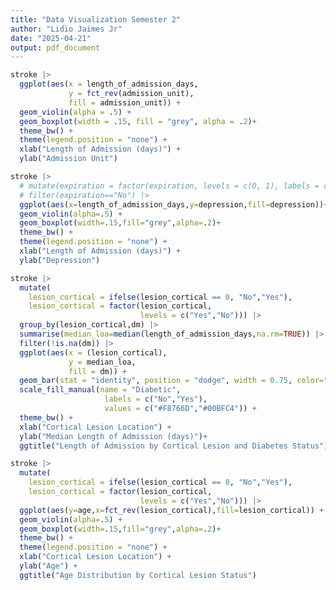 ```yaml
---
title: "Data Visualization Semester 2"
author: "Lidio Jaimes Jr"
date: "2025-04-21"
output: pdf_document
---
```

```r
stroke |> 
  ggplot(aes(x = length_of_admission_days,
             y = fct_rev(admission_unit),
             fill = admission_unit)) + 
  geom_violin(alpha = .5) + 
  geom_boxplot(width = .15, fill = "grey", alpha = .2)+
  theme_bw() +
  theme(legend.position = "none") + 
  xlab("Length of Admission (days)") + 
  ylab("Admission Unit")
```

```r
stroke |>
  # mutate(expiration = factor(expiration, levels = c(0, 1), labels = c("No", "Yes"))) |> 
  # filter(expiration=="No") |> 
  ggplot(aes(x=length_of_admission_days,y=depression,fill=depression))+
  geom_violin(alpha=.5) + 
  geom_boxplot(width=.15,fill="grey",alpha=.2)+
  theme_bw() +
  theme(legend.position = "none") + 
  xlab("Length of Admission (days)") + 
  ylab("Depression")
```

```r
stroke |> 
  mutate(
    lesion_cortical = ifelse(lesion_cortical == 0, "No","Yes"),
    lesion_cortical = factor(lesion_cortical,
                             levels = c("Yes","No"))) |> 
  group_by(lesion_cortical,dm) |> 
  summarise(median_loa=median(length_of_admission_days,na.rm=TRUE)) |> #loa = length of admission
  filter(!is.na(dm)) |> 
  ggplot(aes(x = (lesion_cortical),
             y = median_loa,
             fill = dm)) + 
  geom_bar(stat = "identity", position = "dodge", width = 0.75, color="black") +
  scale_fill_manual(name = "Diabetic",
                     labels = c("No","Yes"),
                     values = c("#F8766D","#00BFC4")) + 
  theme_bw() +
  xlab("Cortical Lesion Location") + 
  ylab("Median Length of Admission (days)")+
  ggtitle("Length of Admission by Cortical Lesion and Diabetes Status")
```

```r
stroke |> 
  mutate(
    lesion_cortical = ifelse(lesion_cortical == 0, "No","Yes"),
    lesion_cortical = factor(lesion_cortical,
                             levels = c("Yes","No"))) |> 
  ggplot(aes(y=age,x=fct_rev(lesion_cortical),fill=lesion_cortical)) + 
  geom_violin(alpha=.5) + 
  geom_boxplot(width=.15,fill="grey",alpha=.2)+
  theme_bw() +
  theme(legend.position = "none") + 
  xlab("Cortical Lesion Location") + 
  ylab("Age") +
  ggtitle("Age Distribution by Cortical Lesion Status")
```
